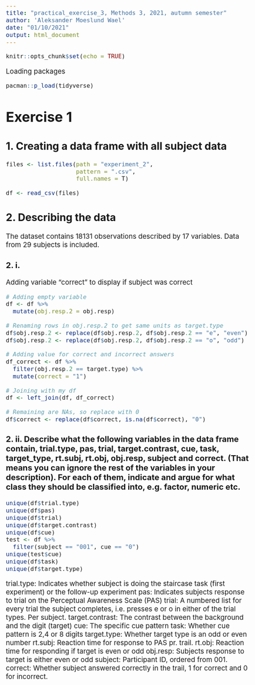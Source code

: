 ```yaml
---
title: "practical_exercise_3, Methods 3, 2021, autumn semester"
author: 'Aleksander Moeslund Wael'
date: "01/10/2021"
output: html_document
---
```


<style type="text/css">
  body{
  font-size: 14pt;
}
</style>

```r
knitr::opts_chunk$set(echo = TRUE)
```

Loading packages

```r
pacman::p_load(tidyverse)
```

# Exercise 1

## 1. Creating a data frame with all subject data

```r
files <- list.files(path = "experiment_2",         
                    pattern = ".csv",
                    full.names = T)

df <- read_csv(files)
```
  
## 2. Describing the data
  
  The dataset contains 18131 observations described by 17 variables. Data from 29 subjects is included. 

### 2. i.
  
  Adding variable "correct" to display if subject was correct
  
```r
# Adding empty variable
df <- df %>% 
  mutate(obj.resp.2 = obj.resp)

# Renaming rows in obj.resp.2 to get same units as target.type
df$obj.resp.2 <- replace(df$obj.resp.2, df$obj.resp.2 == "e", "even")
df$obj.resp.2 <- replace(df$obj.resp.2, df$obj.resp.2 == "o", "odd")

# Adding value for correct and incorrect answers
df_correct <- df %>%
  filter(obj.resp.2 == target.type) %>% 
  mutate(correct = "1")

# Joining with my df
df <- left_join(df, df_correct)

# Remaining are NAs, so replace with 0
df$correct <- replace(df$correct, is.na(df$correct), "0")
```

### 2. ii. Describe what the following variables in the data frame contain, trial.type, pas, trial, target.contrast, cue, task, target_type, rt.subj, rt.obj, obj.resp, subject and correct. (That means you can ignore the rest of the variables in your description). For each of them, indicate and argue for what class they should be classified into, e.g. factor, numeric etc.

```r
unique(df$trial.type)
unique(df$pas)
unique(df$trial)
unique(df$target.contrast)
unique(df$cue)
test <- df %>% 
  filter(subject == "001", cue == "0")
unique(test$cue)
unique(df$task)
unique(df$target.type)
```

trial.type: Indicates whether subject is doing the staircase task (first experiment) or the follow-up experiment
pas: Indicates subjects response to trial on the Perceptual Awareness Scale (PAS)
trial: A numbered list for every trial the subject completes, i.e. presses e or o in either of the trial types. Per subject.
target.contrast: The contrast between the background and the digit (target)
cue: The specific cue pattern
task: Whether cue pattern is 2,4 or 8 digits
target.type: Whether target type is an odd or even number
rt.subj: Reaction time for response to PAS pr. trail.
rt.obj: Reaction time for responding if target is even or odd
obj.resp: Subjects response to target is either even or odd
subject: Participant ID, ordered from 001.
correct: Whether subject answered correctly in the trail, 1 for correct and 0 for incorrect.
